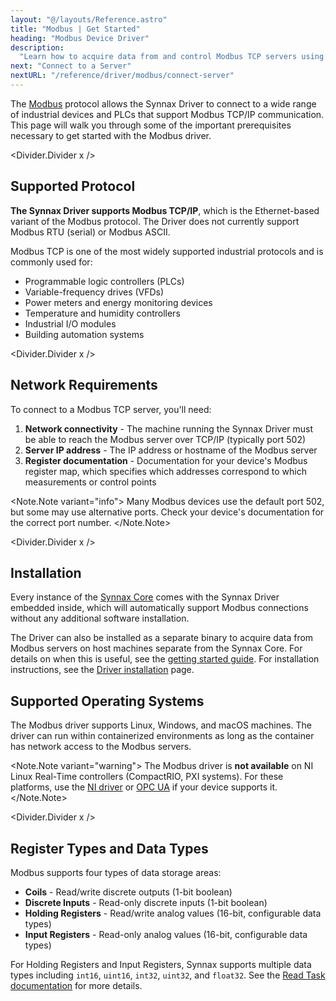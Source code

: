 ```yaml
---
layout: "@/layouts/Reference.astro"
title: "Modbus | Get Started"
heading: "Modbus Device Driver"
description:
  "Learn how to acquire data from and control Modbus TCP servers using Synnax."
next: "Connect to a Server"
nextURL: "/reference/driver/modbus/connect-server"
---
```



The [Modbus](https://modbus.org) protocol allows the Synnax Driver to connect to a wide
range of industrial devices and PLCs that support Modbus TCP/IP communication. This page
will walk you through some of the important prerequisites necessary to get started with
the Modbus driver.

<Divider.Divider x />

## Supported Protocol

**The Synnax Driver supports Modbus TCP/IP**, which is the Ethernet-based variant of the
Modbus protocol. The Driver does not currently support Modbus RTU (serial) or Modbus
ASCII.

Modbus TCP is one of the most widely supported industrial protocols and is commonly used
for:

- Programmable logic controllers (PLCs)
- Variable-frequency drives (VFDs)
- Power meters and energy monitoring devices
- Temperature and humidity controllers
- Industrial I/O modules
- Building automation systems

<Divider.Divider x />

## Network Requirements

To connect to a Modbus TCP server, you'll need:

1. **Network connectivity** - The machine running the Synnax Driver must be able to
   reach the Modbus server over TCP/IP (typically port 502)
2. **Server IP address** - The IP address or hostname of the Modbus server
3. **Register documentation** - Documentation for your device's Modbus register map,
   which specifies which addresses correspond to which measurements or control points

<Note.Note variant="info">
  Many Modbus devices use the default port 502, but some may use alternative ports.
  Check your device's documentation for the correct port number.
</Note.Note>

<Divider.Divider x />

## Installation

Every instance of the [Synnax Core](/reference/cluster/quick-start) comes with the
Synnax Driver embedded inside, which will automatically support Modbus connections
without any additional software installation.

The Driver can also be installed as a separate binary to acquire data from Modbus
servers on host machines separate from the Synnax Core. For details on when this is
useful, see the [getting started guide](/reference/driver/get-started). For installation
instructions, see the [Driver installation](/reference/driver/installation) page.

## Supported Operating Systems

The Modbus driver supports Linux, Windows, and macOS machines. The driver can run within
containerized environments as long as the container has network access to the Modbus
servers.

<Note.Note variant="warning">
  The Modbus driver is **not available** on NI Linux Real-Time controllers (CompactRIO,
  PXI systems). For these platforms, use the [NI
  driver](/reference/driver/ni/get-started) or [OPC
  UA](/reference/driver/opc-ua/connect-server) if your device supports it.
</Note.Note>

<Divider.Divider x />

## Register Types and Data Types

Modbus supports four types of data storage areas:

- **Coils** - Read/write discrete outputs (1-bit boolean)
- **Discrete Inputs** - Read-only discrete inputs (1-bit boolean)
- **Holding Registers** - Read/write analog values (16-bit, configurable data types)
- **Input Registers** - Read-only analog values (16-bit, configurable data types)

For Holding Registers and Input Registers, Synnax supports multiple data types including
`int16`, `uint16`, `int32`, `uint32`, and `float32`. See the
[Read Task documentation](/reference/driver/modbus/read-task#data-types-for-registers)
for more details.
